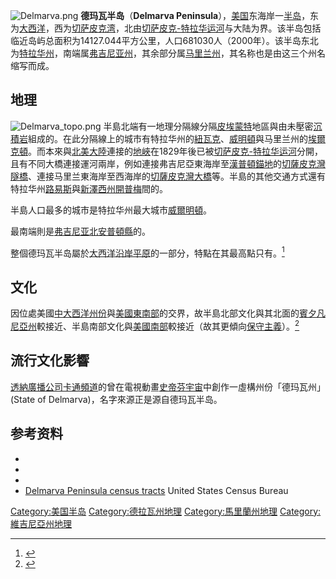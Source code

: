 {{noteTA
|G1=USState
}}
[[File:Delmarva.png|thumb]]
'''德玛瓦半岛'''（'''Delmarva Peninsula'''），[[美国|美国]]东海岸一[[半岛|半岛]]，东为[[大西洋|大西洋]]，西为[[切萨皮克湾|切萨皮克湾]]，北由[[切萨皮克-特拉华运河|切萨皮克-特拉华运河]]与大陆为界。该半岛包括临近岛屿总面积为14127.044平方公里，人口681030人（2000年）。该半岛东北为[[特拉华州|特拉华州]]，南端属[[弗吉尼亚州|弗吉尼亚州]]，其余部分属[[马里兰州|马里兰州]]，其名称也是由这三个州名缩写而成。

== 地理 ==
[[File:Delmarva_topo.png|thumb]]
半島北端有一地理分隔線分隔[[皮埃蒙特_(美國)|皮埃蒙特]]地區與由未壓密[[沉积岩|沉積岩]]組成的{{Link-en|沿岸平原|Coastal plain}}。在此分隔線上的城市有特拉华州的[[纽瓦克_(特拉华州)|紐瓦克]]、[[威尔明顿_(特拉华州)|威明頓]]與马里兰州的[[埃尔克顿_(马里兰州)|埃爾克頓]]。而本來與[[北美洲|北美大陸]]連接的[[地峡|地峽]]在1829年後已被[[切萨皮克-特拉华运河|切萨皮克-特拉华运河]]分開，且有不同大橋連接運河兩岸，例如連接弗吉尼亞東海岸至[[漢普頓錨地|漢普頓錨地]]的[[切萨皮克湾隧桥|切薩皮克灣隧橋]]、連接马里兰東海岸至西海岸的[[切萨皮克湾大桥|切薩皮克灣大橋]]等。半島的其他交通方式還有特拉华州[[刘易斯_(特拉华州)|路易斯]]與[[新泽西州|新澤西州]][[開普梅_(新澤西州)|開普梅]]間的{{Link-en|開普梅-路易斯渡輪航線|Cape May–Lewes Ferry}}。

半島人口最多的城市是特拉华州最大城市[[威爾明頓_(德拉瓦州)|威爾明頓]]。

最南端則是[[弗吉尼亚州|弗吉尼亚]][[北安普頓縣_(維吉尼亞州)|北安普頓縣]]的{{Link-en|査爾斯角|Cape Charles (headland)}}。

整個德玛瓦半岛屬於[[大西洋沿岸平原|大西洋沿岸平原]]的一部分，特點在其最高點只有{{convert|102|ft|m|1}}。<ref>{{cite web|title=Stillpond Neck|url=http://peakbagger.com/peak.aspx?pid=7190|accessdate=2020-02-09|work=Peakbagger.com|publisher=Peakbagger|language=en|archive-date=2021-04-15|archive-url=https://web.archive.org/web/20210415043429/https://peakbagger.com/peak.aspx?pid=7190|dead-url=no}}</ref>

== 文化 ==
因位處美國[[中大西洋州份|中大西洋州份]]與[[美國東南部|美國東南部]]的交界，故半島北部文化與其北面的[[宾夕法尼亚州|賓夕凡尼亞州]]較接近、半島南部文化與[[美國南部|美國南部]]較接近（故其更傾向[[美國保守主義|保守主義]]）。<ref>{{cite web|url=http://elections.nytimes.com/2008/results/president/map.html|work=紐約時報|title=President Map|date=2008-12-09|accessdate=2020-02-11|archive-date=2017-01-21|archive-url=https://web.archive.org/web/20170121005916/http://elections.nytimes.com/2008/results/president/map.html|dead-url=yes}}</ref>

== 流行文化影響 ==
[[透納廣播公司|透納廣播公司]][[卡通頻道|卡通頻道]]的曾在電視動畫[[史帝芬宇宙|史帝芬宇宙]]中創作一虛構州份「德玛瓦州」(State of Delmarva)，名字來源正是源自德玛瓦半岛。

== 参考资料 ==
* {{cite web|title=Assateague History |work=History of the Assategue People |url=http://www.assateaguepeople.org/assateague/history.html |accessdate=2005-03-03 |deadurl=yes |archiveurl=https://web.archive.org/web/20050307171150/http://www.assateaguepeople.org/assateague/history.html |archivedate=2005-03-07 }}
* {{cite web|title=Maryland Charter |work=The Charter of Maryland at the Avalon Project |url=http://www.yale.edu/lawweb/avalon/states/ma01.htm |accessdate=2005-03-03 |deadurl=yes |archiveurl=https://web.archive.org/web/20050305173720/http://www.yale.edu/lawweb/avalon/states/ma01.htm |archivedate=2005-03-05 }}
* {{cite web|title=Virginia Charter |work=The Charter of Virginia at the Avalon Project |url=http://www.yale.edu/lawweb/avalon/states/va01.htm |accessdate=2005-03-03 |deadurl=yes |archiveurl=https://web.archive.org/web/20050301092128/http://www.yale.edu/lawweb/avalon/states/va01.htm |archivedate=2005-03-01 }}
* [https://web.archive.org/web/20111110054710/http://factfinder.census.gov/servlet/DTTable?_bm=y&-PANEL_ID=p_dt_geo_map&-ds_name=DEC_2000_SF1_U&-CONTEXT=dt&-mt_name=DEC_2000_SF1_U_P001&-transpose=N&-errMsg=&-redoLog=false&-geo_id=06000US2401590028&-geo_id=06000US1000392072&-geo_id=15000US240150302003&-geo_id=15000US240150302005&-geo_id=15000US240150302004&-geo_id=05000US24029&-geo_id=05000US10001&-geo_id=05000US24035&-geo_id=05000US24041&-geo_id=05000US24011&-geo_id=05000US10005&-geo_id=05000US24019&-geo_id=05000US24045&-geo_id=05000US24047&-geo_id=05000US24039&-geo_id=05000US51001&-geo_id=05000US51131&-_showChild=Y&-format=&-_lang=en&-show_geoid=Y&-search_map_config=%7Cb=50%7Cl=en%7Ct=4001%7Czf=0.0%7Cms=sel_00dec%7Cdw=3.404118628000293%7Cdh=2.020393368797848%7Cdt=gov.census.aff.domain.map.EnglishMapExtent%7Cif=gif%7Ccx=-75.6764338651889%7Ccy=38.15079307552496%7Czl=7%7Cpz=7%7Cbo=318:317:316:315:314:313:323:319%7Cbl=362:393:392:358:357:356:355:354%7Cft=350:349:335:389:388:332:331%7Cfl=403:381:204:380:369:379:368%7Cg=06000US2401590028 Delmarva Peninsula census tracts] United States Census Bureau
{{reflist}}

{{coord|38|30|N|75|40|W|region:US_scale:3000000|display=title}}

{{Authority control}}

{{DEFAULTSORT:Delmarva Peninsula}}
[[Category:美国半岛|Category:美国半岛]]
[[Category:德拉瓦州地理|Category:德拉瓦州地理]]
[[Category:馬里蘭州地理|Category:馬里蘭州地理]]
[[Category:維吉尼亞州地理|Category:維吉尼亞州地理]]